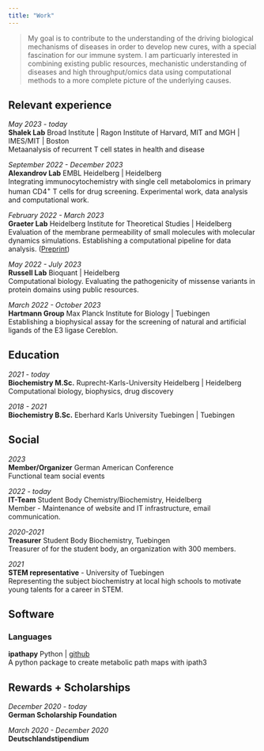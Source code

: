 ```yaml
--- 
title: "Work"
---
```


> My goal is to contribute to the understanding of the driving biological mechanisms of diseases in order to develop new cures, with a special fascination for our immune system. I am particuarly interested in combining existing public resources, mechanistic understanding of diseases and high throughput/omics data using computational methods to a more complete picture of the underlying causes.

 
## Relevant experience 

*May 2023 - today* <br>
**Shalek Lab** Broad Institute | Ragon Institute of Harvard, MIT and MGH | IMES/MIT | Boston <br>
Metaanalysis of recurrent T cell states in health and disease

*September 2022 - December 2023* <br>
**Alexandrov Lab** EMBL Heidelberg | Heidelberg <br>
Integrating immunocytochemistry with single cell metabolomics in primary human CD4^+^ T cells for drug screening. Experimental work, data analysis and computational work. 

*February 2022 - March 2023* <br>
**Graeter Lab** Heidelberg Institute for Theoretical Studies | Heidelberg <br>
Evaluation of the membrane permeability of small molecules with molecular dynamics simulations. Establishing a computational pipeline for data analysis. ([Preprint](https://doi.org/10.1101/2023.03.27.534360))

*May 2022 - July 2023* <br>
**Russell Lab** Bioquant | Heidelberg <br>
Computational biology. Evaluating the pathogenicity of missense variants in protein domains using public resources. 

*March 2022 - October 2023* <br>
**Hartmann Group** Max Planck Institute for Biology | Tuebingen <br>
Establishing a biophysical assay for the screening of natural and artificial ligands of the E3 ligase Cereblon. 


## Education 

*2021 - today* <br>
**Biochemistry M.Sc.** Ruprecht-Karls-University Heidelberg | Heidelberg <br>
Computational biology, biophysics, drug discovery 

*2018 - 2021* <br>
**Biochemistry B.Sc.** Eberhard Karls University Tuebingen | Tuebingen <br>
<!-- Final Grade: 1.1  -->


## Social 

*2023* <br>
**Member/Organizer** German American Conference <br>
Functional team social events

*2022 - today* <br>
**IT-Team** Student Body Chemistry/Biochemistry, Heidelberg <br>
Member - Maintenance of website and IT infrastructure, email communication. 

*2020-2021* <br>
**Treasurer** Student Body Biochemistry, Tuebingen <br>
Treasurer of for the student body, an organization with 300 members. 

*2021* <br>
**STEM representative** - University of Tuebingen <br>
Representing the subject biochemistry at local high schools to motivate young talents for a career in STEM. 

<!-- ## Publications 

Energetics and kinetics of membrane permeation of photoresists for bioprinting Lucas Diedrich, Matthias Brosz, Tobias Abele, Salome Steinke, Frauke Gräter, Kerstin Göpfrich, Camilo Aponte-Santamaría bioRxiv 2023.03.27.534360; doi: https://doi.org/10.1101/2023.03.27.534360 -->

## Software

### Languages 

**ipathapy** Python | [github](https://github.com/lucas-diedrich/ipathapy.git)<br>
A python package to create metabolic path maps with ipath3 



## Rewards + Scholarships 

*December 2020 - today* <br>
**German Scholarship Foundation**

*March 2020 - December 2020* <br>
**Deutschlandstipendium**
